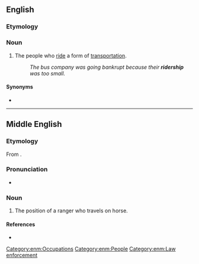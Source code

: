 ==English==
{{wikipedia}}

===Etymology===
{{suffix|en|rider|ship}}

===Noun===
{{en-noun|~}}

# The people who [[ride]] a form of [[transportation]].
#: ''The bus company was going bankrupt because their '''ridership''' was too small.''

====Synonyms====
* {{l|en|patronage}}

----

==Middle English==

===Etymology===
From {{af|enm|ryder|-schipe}}.

===Pronunciation===
* {{IPA|lang=enm|/ˈriːdərʃip(ə)/}}

===Noun===
{{head|enm|noun}}

# {{tlb|enm|Late ME|rare}} The position of a ranger who travels on horse.

====References====
* {{R:MED Online|entry=rīdership (n.)  |id=MED37472 |accessdate=2018-08-08}}

[[Category:enm:Occupations]]
[[Category:enm:People]]
[[Category:enm:Law enforcement]]